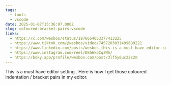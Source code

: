 ```yaml
---
tags:
  - tools
  - vscode
date: 2025-01-07T15:36:07.000Z
slug: coloured-bracket-pairs-vscode
links:
  - https://x.com/wesbos/status/1876654053377413225
  - https://www.tiktok.com/@wesbos/video/7457203031499689221
  - https://www.linkedin.com/posts/wesbos_this-is-a-must-have-editor-setting-here-activity-7282420316633505793-7lYl/
  - https://www.instagram.com/reel/DEh6koCqzWh/
  - https://bsky.app/profile/wesbos.com/post/3lf5y6uc22s2m
---
```


This is a must have editor setting . Here is how I get those coloured indentation / bracket pairs in my editor.
